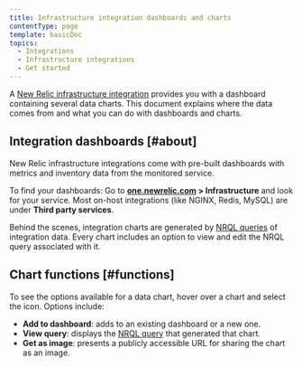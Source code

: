 ```yaml
---
title: Infrastructure integration dashboards and charts
contentType: page
template: basicDoc
topics:
  - Integrations
  - Infrastructure integrations
  - Get started
---
```


A [New Relic infrastructure integration](/docs/infrastructure/integrations-getting-started/getting-started/introduction-infrastructure-integrations) provides you with a dashboard containing several data charts. This document explains where the data comes from and what you can do with dashboards and charts.

## Integration dashboards [#about]

New Relic infrastructure integrations come with pre-built dashboards with metrics and inventory data from the monitored service.

To find your dashboards: Go to **[one.newrelic.com](http://one.newrelic.com) > Infrastructure** and look for your service. Most on-host integrations (like NGINX, Redis, MySQL) are under **Third party services**.

Behind the scenes, integration charts are generated by [NRQL queries](/docs/insights/nrql-new-relic-query-language/using-nrql/introduction-nrql) of integration data. Every chart includes an option to view and edit the NRQL query associated with it.

## Chart functions [#functions]

To see the options available for a data chart, hover over a chart and select the <Icon name="fe-more-horizontal"/>
icon. Options include:

* **Add to dashboard**: adds to an existing dashboard or a new one.
* **View query**: displays the [NRQL query](/docs/insights/nrql-new-relic-query-language/using-nrql/introduction-nrql) that generated that chart.
* **Get as image**: presents a publicly accessible URL for sharing the chart as an image.
